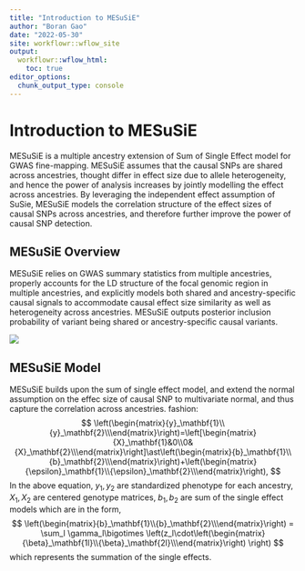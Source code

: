 ```yaml
---
title: "Introduction to MESuSiE"
author: "Boran Gao"
date: "2022-05-30"
site: workflowr::wflow_site
output:
  workflowr::wflow_html:
    toc: true
editor_options:
  chunk_output_type: console
---
```

# Introduction to MESuSiE
MESuSiE is a multiple ancestry extension of Sum of Single Effect model for GWAS fine-mapping. MESuSiE assumes that the causal SNPs are shared across ancestries, thought differ in effect size due to allele heterogeneity, and hence the power of analysis increases by jointly modelling the effect across ancestries. By leveraging the independent effect assumption of SuSie, MESuSiE models the correlation structure of the effect sizes of causal SNPs across ancestries, and therefore further improve the power of causal SNP detection.

## MESuSiE Overview
MESuSiE relies on GWAS summary statistics from multiple ancestries, properly accounts for the LD structure of the focal genomic region in multiple ancestries, and explicitly models both shared and ancestry-specific causal signals to accommodate causal effect size similarity as well as heterogeneity across ancestries. MESuSiE outputs posterior inclusion probability of variant being shared or ancestry-specific causal variants. 

![](MESuSiE_Illustration.jpg)

## MESuSiE Model 
MESuSiE builds upon the sum of single effect model, and extend the normal assumption on the effec size of causal SNP to multivariate normal, and thus capture the correlation across ancestries.
fashion:
$$
  \left(\begin{matrix}{y}_\mathbf{1}\\{y}_\mathbf{2}\\\end{matrix}\right)=\left[\begin{matrix}{X}_\mathbf{1}&0\\0&{X}_\mathbf{2}\\\end{matrix}\right]\ast\left(\begin{matrix}{b}_\mathbf{1}\\{b}_\mathbf{2}\\\end{matrix}\right)+\left(\begin{matrix}{\epsilon}_\mathbf{1}\\{\epsilon}_\mathbf{2}\\\end{matrix}\right), 
$$
In the above equation, $y_1,y_2$ are standardized phenotype for each ancestry, $X_1,X_2$ are centered genotype matrices, $b_1,b_2$ are sum of the single effect models which are in the form, 
$$
\left(\begin{matrix}{b}_\mathbf{1}\\{b}_\mathbf{2}\\\end{matrix}\right) = \sum_l \gamma_l\bigotimes \left(z_l\cdot\left(\begin{matrix}{\beta}_\mathbf{1l}\\{\beta}_\mathbf{2l}\\\end{matrix}\right) \right)
$$
which represents the summation of the single effects.